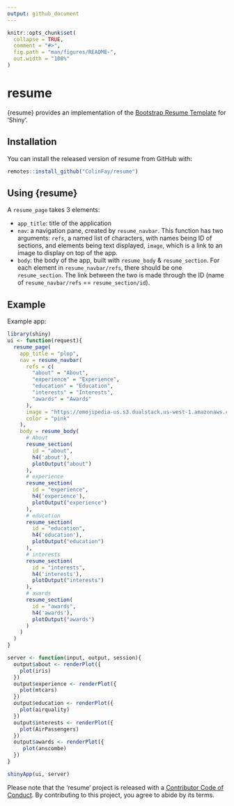 ```yaml
---
output: github_document
---
```


<!-- README.md is generated from README.Rmd. Please edit that file -->

```r
knitr::opts_chunk$set(
  collapse = TRUE,
  comment = "#>",
  fig.path = "man/figures/README-",
  out.width = "100%"
)
```
# resume

<!-- badges: start -->
<!-- badges: end -->

{resume} provides an implementation of the [Bootstrap Resume Template](https://github.com/BlackrockDigital/startbootstrap-resume) for 'Shiny'.

## Installation

You can install the released version of resume from GitHub with:

``` r
remotes::install_github("ColinFay/resume")
```

## Using {resume}

A `resume_page` takes 3 elements: 

+ `app_title`: title of the application
+ `nav`: a navigation pane, created by `resume_navbar`. This function has two arguments: `refs`, a named list of characters, with names being ID of sections, and elements being text displayed, `image`, which is a link to an image to display on top of the app.
+ `body`: the body of the app, built with `resume_body` & `resume_section`. For each element in `resume_navbar/refs`, there should be one `resume_section`. The link between the two is made through the ID (name of `resume_navbar/refs` == `resume_section/id`). 

## Example

Example app:

```r
library(shiny)
ui <- function(request){
  resume_page(
    app_title = "plop",
    nav = resume_navbar(
      refs = c(
        "about" = "About",
        "experience" = "Experience",
        "education" = "Education",
        "interests" = "Interests",
        "awards" = "Awards"
      ),
      image = "https://emojipedia-us.s3.dualstack.us-west-1.amazonaws.com/thumbs/120/apple/198/sign-of-the-horns_1f918.png", 
      color = "pink"
    ),
    body = resume_body(
      # About
      resume_section(
        id = "about",
        h4('about'),
        plotOutput("about")
      ),
      # experience
      resume_section(
        id = "experience",
        h4('experience'),
        plotOutput("experience")
      ),
      # education
      resume_section(
        id = "education",
        h4('education'),
        plotOutput("education")
      ),
      # interests
      resume_section(
        id = "interests",
        h4('interests'),
        plotOutput("interests")
      ),
      # awards
      resume_section(
        id = "awards",
        h4('awards'),
        plotOutput("awards")
      )
    )
  )
}

server <- function(input, output, session){
  output$about <- renderPlot({
    plot(iris)
  })
  output$experience <- renderPlot({
    plot(mtcars)
  })
  output$education <- renderPlot({
    plot(airquality)
  })
  output$interests <- renderPlot({
    plot(AirPassengers)
  })
  output$awards <- renderPlot({
     plot(anscombe)
  })
}

shinyApp(ui, server)
```


Please note that the 'resume' project is released with a
[Contributor Code of Conduct](CODE_OF_CONDUCT.md).
By contributing to this project, you agree to abide by its terms.
